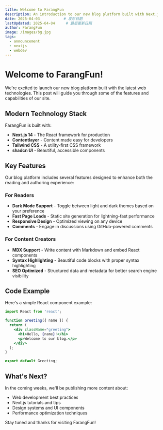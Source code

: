 ```yaml
---
title: Welcome to FarangFun
description: An introduction to our new blog platform built with Next.js, Contentlayer, and shadcn UI.
date: 2025-04-03           # 发布日期
lastUpdated: 2025-04-04     # 最后更新日期
author: FarangFun
image: /images/bg.jpg
tags:
  - announcement
  - nextjs
  - webdev
---
```


# Welcome to FarangFun!

We're excited to launch our new blog platform built with the latest web technologies. This post will guide you through some of the features and capabilities of our site.

## Modern Technology Stack

FarangFun is built with:

- **Next.js 14** - The React framework for production
- **Contentlayer** - Content made easy for developers
- **Tailwind CSS** - A utility-first CSS framework
- **shadcn UI** - Beautiful, accessible components

## Key Features

Our blog platform includes several features designed to enhance both the reading and authoring experience:

### For Readers

- **Dark Mode Support** - Toggle between light and dark themes based on your preference
- **Fast Page Loads** - Static site generation for lightning-fast performance
- **Responsive Design** - Optimized viewing on any device
- **Comments** - Engage in discussions using GitHub-powered comments

### For Content Creators

- **MDX Support** - Write content with Markdown and embed React components
- **Syntax Highlighting** - Beautiful code blocks with proper syntax highlighting
- **SEO Optimized** - Structured data and metadata for better search engine visibility

## Code Example

Here's a simple React component example:

```jsx
import React from 'react';

function Greeting({ name }) {
  return (
    <div className="greeting">
      <h1>Hello, {name}!</h1>
      <p>Welcome to our blog.</p>
    </div>
  );
}

export default Greeting;
```

## What's Next?

In the coming weeks, we'll be publishing more content about:

- Web development best practices
- Next.js tutorials and tips
- Design systems and UI components
- Performance optimization techniques

Stay tuned and thanks for visiting FarangFun!